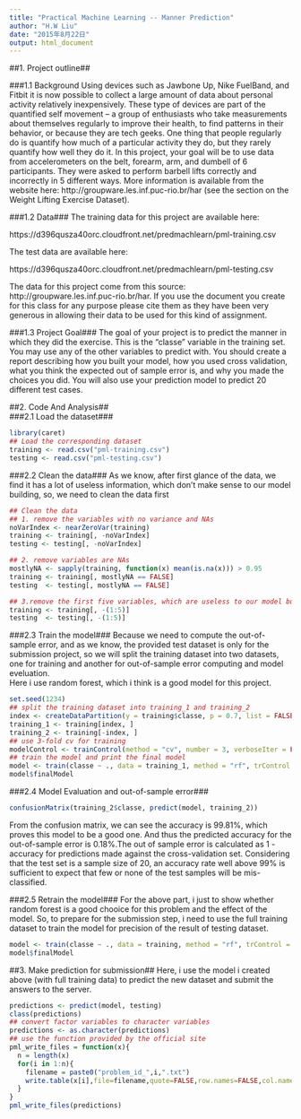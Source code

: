 ```yaml
---
title: "Practical Machine Learning -- Manner Prediction"
author: "H.W Liu"
date: "2015年8月22日"
output: html_document
---
```


##1. Project outline##

###1.1 Background
Using devices such as Jawbone Up, Nike FuelBand, and Fitbit it is now possible to collect a large amount of data about personal activity relatively inexpensively. These type of devices are part of the quantified self movement – a group of enthusiasts who take measurements about themselves regularly to improve their health, to find patterns in their behavior, or because they are tech geeks. One thing that people regularly do is quantify how much of a particular activity they do, but they rarely quantify how well they do it. In this project, your goal will be to use data from accelerometers on the belt, forearm, arm, and dumbell of 6 participants. They were asked to perform barbell lifts correctly and incorrectly in 5 different ways. More information is available from the website here: http://groupware.les.inf.puc-rio.br/har (see the section on the Weight Lifting Exercise Dataset). 

###1.2 Data###
The training data for this project are available here: 

https://d396qusza40orc.cloudfront.net/predmachlearn/pml-training.csv

The test data are available here: 

https://d396qusza40orc.cloudfront.net/predmachlearn/pml-testing.csv

The data for this project come from this source: http://groupware.les.inf.puc-rio.br/har. If you use the document you create for this class for any purpose please cite them as they have been very generous in allowing their data to be used for this kind of assignment.   


###1.3 Project Goal###
The goal of your project is to predict the manner in which they did the exercise. This is the "classe" variable in the training set. You may use any of the other variables to predict with. You should create a report describing how you built your model, how you used cross validation, what you think the expected out of sample error is, and why you made the choices you did. You will also use your prediction model to predict 20 different test cases.   


##2. Code And Analysis##  
###2.1 Load the dataset###
```r
library(caret)
## Load the corresponding dataset
training <- read.csv("pml-training.csv")
testing <- read.csv("pml-testing.csv")
```

###2.2 Clean the data###
As we know, after first glance of the data, we find it has a lot of useless information, which don't make sense to our model building, so, we need to clean the data first
```r
## Clean the data
## 1. remove the variables with no variance and NAs
noVarIndex <- nearZeroVar(training)
training <- training[, -noVarIndex]
testing <- testing[, -noVarIndex]

## 2. remove variables are NAs
mostlyNA <- sapply(training, function(x) mean(is.na(x))) > 0.95
training <- training[, mostlyNA == FALSE]
testing  <- testing[, mostlyNA == FALSE]

## 3.remove the first five variables, which are useless to our model building
training <- training[, -(1:5)]
testing  <- testing[, -(1:5)]
```
###2.3 Train the model###
Because we need to compute  the out-of-sample error, and as we know, the provided test dataset is only for the submission project, so we will split the training dataset into two datasets, one for training and another for out-of-sample error computing and model eveluation.  
Here i use random forest, which i think is a good model for this project.

```r
set.seed(1234)
## split the training dataset into training_1 and training_2
index <- createDataPartition(y = training$classe, p = 0.7, list = FALSE)
training_1 <- training[index, ]
training_2 <- training[-index, ]
## use 3-fold cv for training 
modelControl <- trainControl(method = "cv", number = 3, verboseIter = FALSE)
## train the model and print the final model 
model <- train(classe ~ ., data = training_1, method = "rf", trControl = modelControl)
model$finalModel
```
###2.4 Model Evaluation and out-of-sample error###
```r
confusionMatrix(training_2$classe, predict(model, training_2))
```
From the confusion matrix, we can see the accuracy is 99.81%, which proves this model to be a good one. And thus the predicted accuracy for the out-of-sample error is 0.18%.The out of sample error is calculated as 1 - accuracy for predictions made against the cross-validation set. Considering that the test set is a sample size of 20, an accuracy rate well above 99% is sufficient to expect that few or none of the test samples will be mis-classified.

###2.5 Retrain the model###
For the above part, i just to show whether random forest is a good chooice for this problem and the effect of the model. So, to prepare for the submission step, i need to use the full training dataset to train the model for precision of the result of testing dataset.
```r
model <- train(classe ~ ., data = training, method = "rf", trControl = modelControl)
model$finalModel
```
##3. Make prediction for submission##
Here, i use the model i created above (with full training data) to predict the new dataset and submit the answers to the server.
```r
predictions <- predict(model, testing)
class(predictions)
## convert factor variables to character variables
predictions <- as.character(predictions)
## use the function provided by the official site
pml_write_files = function(x){
  n = length(x)
  for(i in 1:n){
    filename = paste0("problem_id_",i,".txt")
    write.table(x[i],file=filename,quote=FALSE,row.names=FALSE,col.names=FALSE)
  }
}
pml_write_files(predictions)
```
